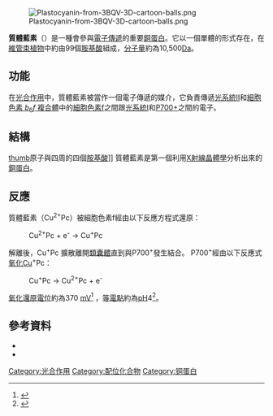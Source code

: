 {{NoteAT|G1=生命科学}}
[[File:Plastocyanin-from-3BQV-3D-cartoon-balls.png|thumb]]

'''質體藍素'''（{{lang-en|'''Plastocyanin'''}}）是一種會參與[[電子傳遞|電子傳遞]]的重要[[銅蛋白|銅蛋白]]。它以一個單體的形式存在，在[[維管束植物|維管束植物]]中約由99個[[胺基酸|胺基酸]]組成，[[分子量|分子量]]約為10,500[[原子質量單位|Da]]。

==功能==
在[[光合作用|光合作用]]中，質體藍素被當作一個電子傳遞的媒介，它負責傳遞[[光系統II|光系統II]]和[[細胞色素_b6f_複合體|細胞色素 ''b''<sub>6</sub>''f'' 複合體]]中的[[細胞色素f|細胞色素f]]之間跟[[光系統I|光系統I]]和[[P700|P700+]]之間的電子。

==結構==
[[image:Plastocyanin_copper_binding.png|thumb]]原子與四周的四個[[胺基酸|胺基酸]]]]
質體藍素是第一個利用[[X射線晶體學|X射線晶體學]]分析出來的[[銅蛋白|銅蛋白]]。

==反應==
質體藍素（Cu<sup>2+</sup>Pc）被細胞色素f經由以下反應方程式還原：

:Cu<sup>2+</sup>Pc + e<sup>-</sup> → Cu<sup>+</sup>Pc

解離後，Cu<sup>+</sup>Pc 擴散離開[[類囊體腔|類囊體]]直到與P700<sup>+</sup>發生結合。
P700<sup>+</sup>經由以下反應式[[氧化|氧化]]Cu<sup>+</sup>Pc：

:Cu<sup>+</sup>Pc → Cu<sup>2+</sup>Pc + e<sup>-</sup>

[[氧化還原電位|氧化還原電位]]約為370 [[mV|mV]]<ref>{{cite journal |doi=10.1016/0005-2728(87)90117-4 |author=Anderson GP, Sanderson DG, Lee CH, Durell S, Anderson LB, Gross EL |title=The effect of ethylenediamine chemical modification of plastocyanin on the rate of cytochrome f oxidation and P-700+ reduction |journal=Biochim. Biophys. Acta |volume=894 |issue=3 |pages=386–98 |pmid=3689779 |date=December 1987}}</ref> ，[[等電點|等電點]]約為[[pH|pH]]4<ref>{{cite journal |doi=10.1016/0005-2728(88)90038-2 |author=Ratajczak R, Mitchell R, Haehnel W |title=Properties of the oxidizing site of Photosystem I |journal=Biochim. Biophys. Acta |volume=933 |pages=306–318 |year=1988 }}</ref>。

==參考資料==
{{reflist}}
*{{cite book |author=Berg, Jeremy Mark; Lippard, Stephen J. |chapter=Blue Copper Proteins |title=Principles of bioinorganic chemistry |publisher=University Science Books |location=Sausalito, Calif |year=1994 |pages=237–242 |isbn=0-935702-72-5 }}
*{{cite journal |author=Sato K, Kohzuma T, Dennison C |title=Active-site structure and electron-transfer reactivity of plastocyanins |journal=J. Am. Chem. Soc. |volume=125 |issue=8 |pages=2101–12 |pmid=12590538 |doi=10.1021/ja021005u |date=February 2003}}

[[Category:光合作用|Category:光合作用]]
[[Category:配位化合物|Category:配位化合物]]
[[Category:铜蛋白|Category:铜蛋白]]